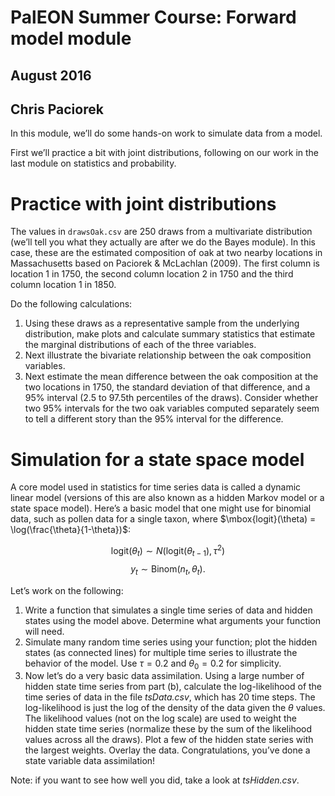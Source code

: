 # PalEON Summer Course: Forward model module
## August 2016
## Chris Paciorek


In this module, we'll do some hands-on work to simulate data from a model.

First we'll practice a bit with joint distributions, following on our work in the last module on statistics and probability. 

# Practice with joint distributions

The values in `drawsOak.csv` are 250 draws from a multivariate distribution (we'll tell you what they actually are after we do the Bayes module). In this case, these are the estimated composition of oak at two nearby locations in Massachusetts based on Paciorek & McLachlan (2009). The first column is location 1 in 1750, the second column location 2 in 1750 and the third column location 1 in 1850. 

Do the following calculations:

  1. Using these draws as a representative sample from the underlying distribution, make plots and calculate summary statistics that estimate the marginal distributions of each of the three variables. 
  2. Next illustrate the bivariate relationship between the oak composition variables. 
  3. Next estimate the mean difference between the oak composition at the two locations in 1750, the standard deviation of that difference, and a 95% interval (2.5 to 97.5th percentiles of the draws). Consider whether two 95% intervals for the two oak variables computed separately seem to tell a different story than the 95% interval for the difference. 

# Simulation for a state space model

A core model used in statistics for time series data is called a dynamic linear model (versions of this are also known as a hidden Markov model or a state space model). Here's a basic model that one might use for binomial data, such as pollen data for a single taxon, where $\mbox{logit}(\theta) = \log(\frac{\theta}{1-\theta})$:

$$ 
\mbox{logit}(\theta_t)  \sim  N(\mbox{logit}(\theta_{t-1}), \tau^2)
$$
$$
y_{t}  \sim  \mbox{Binom}(n_{t},\theta_{t}).
$$


Let's work on the following:

  1. Write a function that simulates a single time series of data and hidden states using the model above. Determine what arguments your function will need.
  2. Simulate many random time series using your function; plot the hidden states (as connected lines) for multiple time series to illustrate the behavior of the model. Use $\tau=0.2$ and $\theta_0 = 0.2$ for simplicity.
  3. Now let's do a very basic data assimilation. Using a large number of hidden state time series from part (b), calculate the log-likelihood of the time series of data in the file *tsData.csv*, which has 20 time steps. The log-likelihood is just the log of the density of the data given the $\theta$ values. The likelihood values (not on the log scale) are used to weight the hidden state time series (normalize these by the sum of the likelihood values across all the draws). Plot a few of the hidden state series with the largest weights. Overlay the data. Congratulations, you've done a state variable data assimilation!

Note: if you want to see how well you did, take a look at *tsHidden.csv*.
